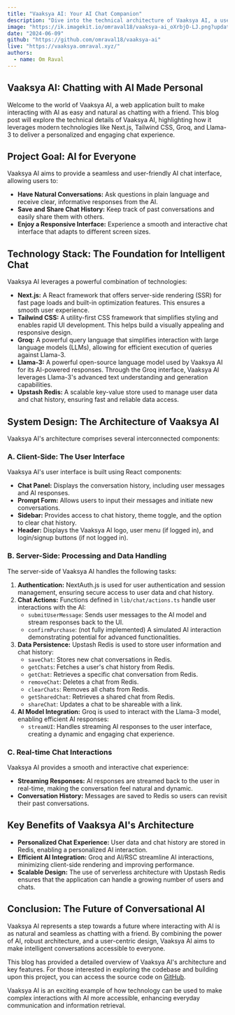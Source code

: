 ```yaml
---
title: "Vaaksya AI: Your AI Chat Companion"
description: "Dive into the technical architecture of Vaaksya AI, a user-friendly web application built with Next.js, Tailwind CSS, Groq, and Llama-3, that lets you have natural conversations with an AI. Learn how Vaaksya AI utilizes server-side rendering, AI/RSC, and Redis to deliver a personalized and efficient chat experience."
image: "https://ik.imagekit.io/omraval18/vaaksya-ai_oXrbjO-LJ.png?updatedAt=1718529620013"
date: "2024-06-09"
github: "https://github.com/omraval18/vaaksya-ai"
live: "https://vaaksya.omraval.xyz/"
authors:
  - name: Om Raval
---
```


## Vaaksya AI: Chatting with AI Made Personal

Welcome to the world of Vaaksya AI, a web application built to make interacting with AI as easy and natural as chatting with a friend. This blog post will explore the technical details of Vaaksya AI, highlighting how it leverages modern technologies like Next.js, Tailwind CSS, Groq, and Llama-3 to deliver a personalized and engaging chat experience.

## Project Goal:  AI for Everyone

Vaaksya AI aims to provide a seamless and user-friendly AI chat interface, allowing users to:

- **Have Natural Conversations:**  Ask questions in plain language and receive clear, informative responses from the AI.
- **Save and Share Chat History:**  Keep track of past conversations and easily share them with others.
- **Enjoy a Responsive Interface:**  Experience a smooth and interactive chat interface that adapts to different screen sizes.

## Technology Stack: The Foundation for Intelligent Chat

Vaaksya AI leverages a powerful combination of technologies:

- **Next.js:** A React framework that offers server-side rendering (SSR) for fast page loads and built-in optimization features. This ensures a smooth user experience.
- **Tailwind CSS:**  A utility-first CSS framework that simplifies styling and enables rapid UI development. This helps build a visually appealing and responsive design.
- **Groq:**  A powerful query language that simplifies interaction with large language models (LLMs), allowing for efficient execution of queries against Llama-3. 
- **Llama-3:** A powerful open-source language model used by Vaaksya AI for its AI-powered responses.  Through the Groq interface, Vaaksya AI leverages Llama-3's advanced text understanding and generation capabilities.
- **Upstash Redis:**  A scalable key-value store used to manage user data and chat history, ensuring fast and reliable data access.

## System Design: The Architecture of Vaaksya AI

Vaaksya AI's architecture comprises several interconnected components:

### A. Client-Side: The User Interface

Vaaksya AI's user interface is built using React components:

- **Chat Panel:**  Displays the conversation history, including user messages and AI responses.
- **Prompt Form:**  Allows users to input their messages and initiate new conversations.
- **Sidebar:**  Provides access to chat history, theme toggle, and the option to clear chat history.
- **Header:**  Displays the Vaaksya AI logo, user menu (if logged in), and login/signup buttons (if not logged in).

### B. Server-Side: Processing and Data Handling

The server-side of Vaaksya AI handles the following tasks:

1. **Authentication:**  NextAuth.js is used for user authentication and session management, ensuring secure access to user data and chat history.
2. **Chat Actions:**  Functions defined in `lib/chat/actions.ts` handle user interactions with the AI:
    - `submitUserMessage`:  Sends user messages to the AI model and stream responses back to the UI.
    - `confirmPurchase`:  (not fully implemented)  A simulated AI interaction demonstrating potential for advanced functionalities.
3. **Data Persistence:** Upstash Redis is used to store user information and chat history:
    - `saveChat`: Stores new chat conversations in Redis.
    - `getChats`: Fetches a user's chat history from Redis.
    - `getChat`: Retrieves a specific chat conversation from Redis.
    - `removeChat`:  Deletes a chat from Redis.
    - `clearChats`:  Removes all chats from Redis.
    - `getSharedChat`: Retrieves a shared chat from Redis.
    - `shareChat`: Updates a chat to be shareable with a link.
4. **AI Model Integration:**  Groq is used to interact with the Llama-3 model, enabling efficient AI responses:
    - `streamUI`:  Handles streaming AI responses to the user interface, creating a dynamic and engaging chat experience.

### C. Real-time Chat Interactions

Vaaksya AI provides a smooth and interactive chat experience:

- **Streaming Responses:**  AI responses are streamed back to the user in real-time, making the conversation feel natural and dynamic.
- **Conversation History:**  Messages are saved to Redis so users can revisit their past conversations.

## Key Benefits of Vaaksya AI's Architecture

- **Personalized Chat Experience:**  User data and chat history are stored in Redis, enabling a personalized AI interaction.
- **Efficient AI Integration:**  Groq and AI/RSC streamline AI interactions, minimizing client-side rendering and improving performance.
- **Scalable Design:**  The use of serverless architecture with Upstash Redis ensures that the application can handle a growing number of users and chats.

## Conclusion:  The Future of Conversational AI

Vaaksya AI represents a step towards a future where interacting with AI is as natural and seamless as chatting with a friend. By combining the power of AI, robust architecture, and a user-centric design, Vaaksya AI aims to make intelligent conversations accessible to everyone. 

This blog has provided a detailed overview of Vaaksya AI's architecture and key features.  For those interested in exploring the codebase and building upon this project, you can access the source code on [GitHub](https://github.com/omraval18/vaaksya-ai). 

Vaaksya AI is an exciting example of how technology can be used to make complex interactions with AI more accessible, enhancing everyday communication and information retrieval.
